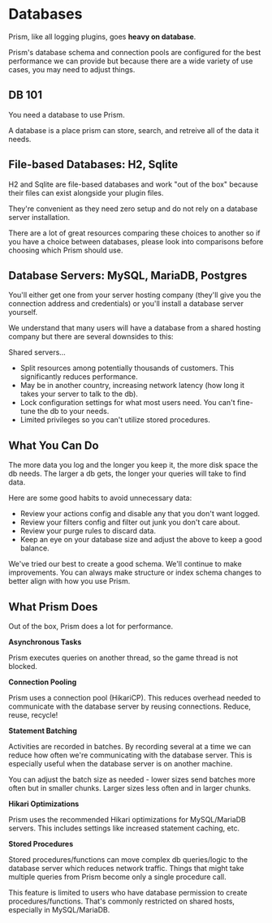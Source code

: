 
# Databases

Prism, like all logging plugins, goes **heavy on database**. 

Prism's database schema and connection pools are configured for the best performance we can provide but because there are a wide variety of use cases, you may need to adjust things.

## DB 101

You need a database to use Prism.

A database is a place prism can store, search, and retreive all of the data it needs.

## File-based Databases: H2, Sqlite

H2 and Sqlite are file-based databases and work "out of the box" because their files can exist alongside your plugin files.

They're convenient as they need zero setup and do not rely on a database server installation.

There are a lot of great resources comparing these choices to another so if you have a choice between databases, please look into comparisons before choosing which Prism should use.

## Database Servers: MySQL, MariaDB, Postgres

You'll either get one from your server hosting company (they'll give you the connection address and credentials) or you'll install a database server yourself.

We understand that many users will have a database from a shared hosting company but there are several downsides to this:

Shared servers...

- Split resources among potentially thousands of customers. This significantly reduces performance.
- May be in another country, increasing network latency (how long it takes your server to talk to the db).
- Lock configuration settings for what most users need. You can't fine-tune the db to your needs.
- Limited privileges so you can't utilize stored procedures.

## What You Can Do

The more data you log and the longer you keep it, the more disk space the db needs. The larger a db gets, the longer your queries will take to find data.

Here are some good habits to avoid unnecessary data:

- Review your actions config and disable any that you don't want logged.
- Review your filters config and filter out junk you don't care about.
- Review your purge rules to discard data.
- Keep an eye on your database size and adjust the above to keep a good balance.

We've tried our best to create a good schema. We'll continue to make improvements. You can always make structure or index schema changes to better align with how you use Prism.

## What Prism Does

Out of the box, Prism does a lot for performance.

**Asynchronous Tasks**

Prism executes queries on another thread, so the game thread is not blocked.

**Connection Pooling**

Prism uses a connection pool (HikariCP). This reduces overhead needed to communicate with the database server by reusing connections. Reduce, reuse, recycle!

**Statement Batching**

Activities are recorded in batches. By recording several at a time we can reduce how often we're communicating with the database server. This is especially useful when the database server is on another machine.

You can adjust the batch size as needed - lower sizes send batches more often but in smaller chunks. Larger sizes less often and in larger chunks.

**Hikari Optimizations**

Prism uses the recommended Hikari optimizations for MySQL/MariaDB servers. This includes settings like increased statement caching, etc.

**Stored Procedures**

Stored procedures/functions can move complex db queries/logic to the database server which reduces network traffic. Things that might take multiple queries from Prism become only a single procedure call.

<Callout type='info'>This feature is limited to users who have database permission to create procedures/functions. That's commonly restricted on shared hosts, especially in MySQL/MariaDB.</Callout>

